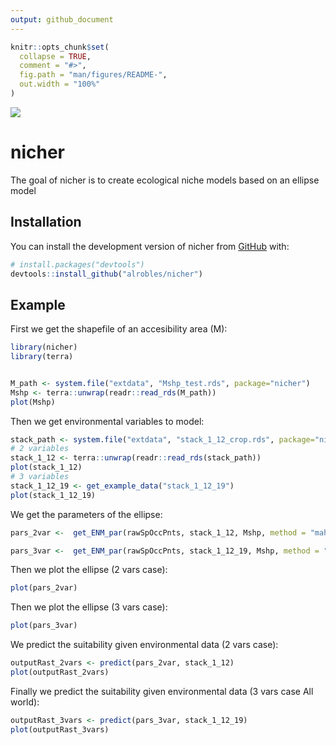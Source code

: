 ```yaml
---
output: github_document
---
```


<!-- README.md is generated from README.Rmd. Please edit that file -->

```r
knitr::opts_chunk$set(
  collapse = TRUE,
  comment = "#>",
  fig.path = "man/figures/README-",
  out.width = "100%"
)
```
![](man/figures/nicher-logo.png)

# nicher

<!-- badges: start -->
<!-- badges: end -->

The goal of nicher is to create ecological niche models based on
an ellipse model

## Installation

You can install the development version of nicher from [GitHub](https://github.com/) with:

``` r
# install.packages("devtools")
devtools::install_github("alrobles/nicher")
```

## Example

First we get the shapefile of an accesibility area (M):

```r
library(nicher)
library(terra)


M_path <- system.file("extdata", "Mshp_test.rds", package="nicher")
Mshp <- terra::unwrap(readr::read_rds(M_path))
plot(Mshp)
```


Then we get environmental variables to model:
```r

stack_path <- system.file("extdata", "stack_1_12_crop.rds", package="nicher")
# 2 variables
stack_1_12 <- terra::unwrap(readr::read_rds(stack_path))
plot(stack_1_12)
# 3 variables
stack_1_12_19 <- get_example_data("stack_1_12_19")
plot(stack_1_12_19)
```

We get the parameters of the ellipse:

```r
pars_2var <-  get_ENM_par(rawSpOccPnts, stack_1_12, Mshp, method = "mahalanobis")

pars_3var <-  get_ENM_par(rawSpOccPnts, stack_1_12_19, Mshp, method = "mahalanobis")
```


Then we plot the ellipse (2 vars case):
```r
plot(pars_2var)
```

Then we plot the ellipse (3 vars case):
```r
plot(pars_3var)
```

We predict the suitability given environmental data (2 vars case):
```r
outputRast_2vars <- predict(pars_2var, stack_1_12)
plot(outputRast_2vars)

```

Finally we predict the suitability given environmental data (3 vars case All world):
```r
outputRast_3vars <- predict(pars_3var, stack_1_12_19)
plot(outputRast_3vars)

```

